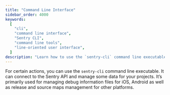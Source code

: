 ```yaml
---
title: "Command Line Interface"
sidebar_order: 4000
keywords:
  [
    "cli",
    "command line interface",
    "Sentry CLI",
    "command line tools",
    "line-oriented user interface",
  ]
description: "Learn how to use the `sentry-cli` command line executable."
---
```


For certain actions, you can use the `sentry-cli` command line executable. It can connect to the Sentry API and manage some data for your projects. It’s primarily used for managing debug information files for iOS, Android as well as release and source maps management for other platforms.

<PageGrid />
